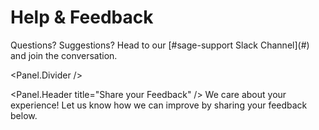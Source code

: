 
<Meta title=" 02 Help & Feedback" />

# Help & Feedback

<Panel className="docs-panel">
  <Panel.Header title="How can we help?" />
  Questions? Suggestions? Head to our [#sage-support Slack Channel](#) and join the conversation.

  <Panel.Divider />

  <Panel.Header title="Share your Feedback" />
  We care about your experience! Let us know how we can improve by sharing your feedback below.
</Panel>
